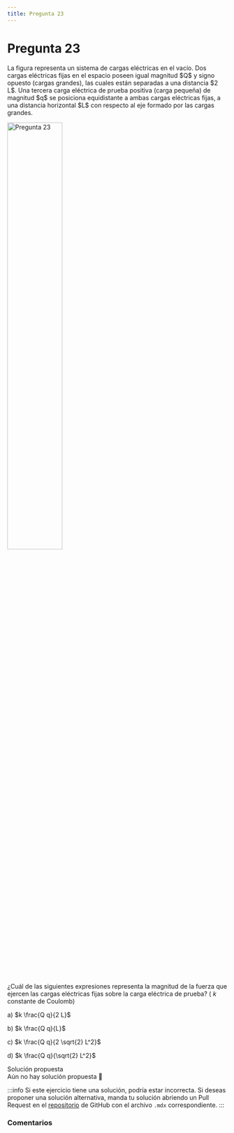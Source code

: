 ```yaml
---
title: Pregunta 23
---
```



# Pregunta 23

<div className="exercise">
La figura representa un sistema de cargas eléctricas en el vacío. Dos cargas eléctricas fijas en el espacio poseen igual magnitud $Q$ y signo opuesto (cargas grandes), las cuales están separadas a una distancia $2 L$. Una tercera carga eléctrica de prueba positiva (carga pequeña) de magnitud $q$ se posiciona equidistante a ambas cargas eléctricas fijas, a una distancia horizontal $L$ con respecto al eje formado por las cargas grandes.

<Image
  src="science/electromagnetism/exercises/2023-2/p23/image.png"
  alt="Pregunta 23"
  width="50%"
/>

¿Cuál de las siguientes expresiones representa la magnitud de la fuerza que ejercen las cargas eléctricas fijas sobre la carga eléctrica de prueba? ( $k$ constante de Coulomb)

a) $k \frac{Q q}{2 L}$

b) $k \frac{Q q}{L}$

c) $k \frac{Q q}{2 \sqrt{2} L^2}$

d) $k \frac{Q q}{\sqrt{2} L^2}$
</div>

<MDXDetails>
<summary>Solución propuesta</summary>

<div className="exercise">
Aún no hay solución propuesta 🥲
</div>

:::info
Si este ejercicio tiene una solución, podría estar incorrecta. Si deseas proponer una solución alternativa, manda tu solución abriendo
un Pull Request en el [repositorio](https://github.com/crow-rojas/apuntes-fundamentals/pulls) de GitHub con el archivo
`.mdx` correspondiente.
:::

</MDXDetails>

### Comentarios

<Disqus
  url="https://crow-rojas.github.io/apuntes-fundamentals/docs/science/electromagnetism/exercises/2023-2/p23"
  identifier="docs/science/electromagnetism/exercises/2023-2/p23"
  title="2023-2 Electricidad y Magnetismo - Pregunta 23"
/>

